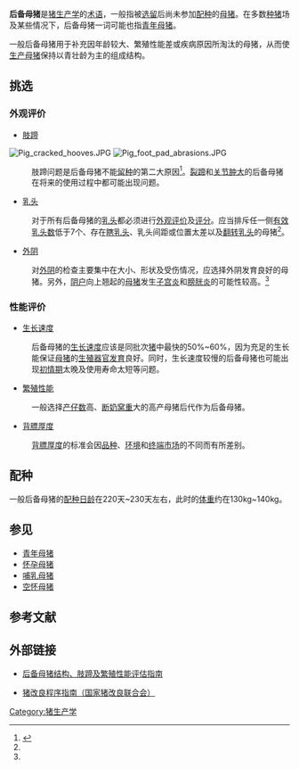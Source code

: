 '''后备母猪'''是[[猪生产学|猪生产学]]的[[术语|术语]]，一般指被[[选留|选留]]后尚未参加[[配种|配种]]的[[母猪|母猪]]。在多数[[种猪|种猪]]场及某些情况下，后备母猪一词可能也指[[青年母猪|青年母猪]]。

一般后备母猪用于补充因年龄较大、繁殖性能差或疾病原因所淘汰的母猪，从而使[[生产母猪|生产母猪]]保持以青壮龄为主的组成结构。

== 挑选 ==
=== 外观评价 ===
*[[肢蹄|肢蹄]]
[[File:Pig_cracked_hooves.JPG|thumb]]
[[File:Pig_foot_pad_abrasions.JPG|thumb]]
:肢蹄问题是后备母猪不能[[留种|留种]]的第二大原因<ref name="pork_checkoff">{{cite web |url=http://www.nationalswine.com/intmarketing/pdfs/giltselectionfromnpb.pdf |title=Guide for the Evaluation of Structural, Feet and Leg, and Reproductive Soundness in Replacement Gilts |accessdate=2007-12-17 |format=PDF |publisher=National Pork Board |language=en |archive-date=2008-07-23 |archive-url=https://web.archive.org/web/20080723175703/http://www.nationalswine.com/intmarketing/pdfs/giltselectionfromnpb.pdf |dead-url=no }}</ref>。[[裂蹄|裂蹄]]和[[关节肿大|关节肿大]]的后备母猪在将来的使用过程中都可能出现问题。
*[[乳头|乳头]]
:对于所有后备母猪的[[乳头|乳头]]都必须进行[[外观评价|外观评价]]及[[评分|评分]]。应当排斥任一侧[[有效乳头数|有效乳头数]]低于7个、存在[[瞎乳头|瞎乳头]]、乳头间距或位置太差以及[[翻转乳头|翻转乳头]]的母猪<ref name="pork_checkoff"/>。
*[[外阴|外阴]]
:对[[外阴|外阴]]的检查主要集中在大小、形状及受伤情况，应选择外阴发育良好的母猪。另外，[[阴户|阴户]]向上翘起的[[母猪|母猪]]发生[[子宫炎|子宫炎]]和[[膀胱炎|膀胱炎]]的可能性较高。<ref name="pork_checkoff"/>

=== 性能评价 ===
*[[生长速度|生长速度]]
:后备母猪的[[生长速度|生长速度]]应该是同批次[[猪|猪]]中最快的50%~60%，因为充足的生长能保证[[母猪|母猪]]的[[生殖器官|生殖器官]][[发育|发育]]良好。同时，生长速度较慢的后备母猪也可能出现[[初情期|初情期]]太晚及使用寿命太短等问题。
*[[繁殖性能|繁殖性能]]
:一般选择[[产仔数|产仔数]]高、[[断奶窝重|断奶窝重]]大的高产母猪后代作为后备母猪。
*[[背膘厚度|背膘厚度]]
:[[背膘厚度|背膘厚度]]的标准会因[[品种|品种]]、[[环境|环境]]和[[终端市场|终端市场]]的不同而有所差别。

== 配种 ==
一般后备母猪的[[配种|配种]][[日龄|日龄]]在220天~230天左右，此时的[[体重|体重]]约在130kg~140kg。

==参见==
*[[青年母猪|青年母猪]]
*[[怀孕母猪|怀孕母猪]]
*[[哺乳母猪|哺乳母猪]]
*[[空怀母猪|空怀母猪]]

==参考文献==
<div class="references-small">
<references />
</div>

== 外部链接 ==
*{{en}}[http://www.nationalswine.com/intmarketing/pdfs/giltselectionfromnpb.pdf 后备母猪结构、肢蹄及繁殖性能评估指南]{{Wayback|url=http://www.nationalswine.com/intmarketing/pdfs/giltselectionfromnpb.pdf |date=20080723175703 }}
*{{en}}[https://web.archive.org/web/20081021032417/http://www.nsif.com/guidel/guidelines.htm 猪改良程序指南（国家猪改良联合会）]

[[Category:猪生产学|Category:猪生产学]]